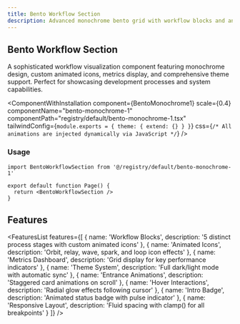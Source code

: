 ```yaml
---
title: Bento Workflow Section
description: Advanced monochrome bento grid with workflow blocks and animated icons
---
```



## Bento Workflow Section

A sophisticated workflow visualization component featuring monochrome design, custom animated icons, metrics display, and comprehensive theme support. Perfect for showcasing development processes and system capabilities.

<ComponentWithInstallation 
  component={BentoMonochrome1}
  scale={0.4}
  componentName="bento-monochrome-1"
  componentPath="registry/default/bento-monochrome-1.tsx"
  tailwindConfig={`module.exports = {
  theme: {
    extend: {}
  }
}`}
  css={`/* All animations are injected dynamically via JavaScript */`}
/>

### Usage

```tsx
import BentoWorkflowSection from '@/registry/default/bento-monochrome-1'

export default function Page() {
  return <BentoWorkflowSection />
}
```

<div className="mb-8" />

## Features

<FeaturesList features={[
  { name: 'Workflow Blocks', description: '5 distinct process stages with custom animated icons' },
  { name: 'Animated Icons', description: 'Orbit, relay, wave, spark, and loop icon effects' },
  { name: 'Metrics Dashboard', description: 'Grid display for key performance indicators' },
  { name: 'Theme System', description: 'Full dark/light mode with automatic sync' },
  { name: 'Entrance Animations', description: 'Staggered card animations on scroll' },
  { name: 'Hover Interactions', description: 'Radial glow effects following cursor' },
  { name: 'Intro Badge', description: 'Animated status badge with pulse indicator' },
  { name: 'Responsive Layout', description: 'Fluid spacing with clamp() for all breakpoints' }
]} />



